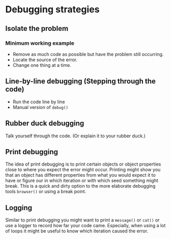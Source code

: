 <!-- HTML comment -->
<!-- ![url](img/path){ width=70% } -->

# Debugging strategies

## Isolate the problem

### Minimum working example
- Remove as much code as possible but have the problem still occurring. 
- Locate the source of the error.
- Change one thing at a time.

## Line-by-line debugging (Stepping through the code)
- Run the code line by line
- Manual version of `debug()`

## Rubber duck debugging
Talk yourself through the code. (Or explain it to your rubber duck.)


## Print debugging

The idea of print debugging is to print certain objects or object properties 
close to where you expect the error might occur.
Printing might show you that an object has different properties from what you 
would expect it to have or figure our in which iteration or with which seed 
something might break. 
This is a quick and dirty option to the more elaborate debugging tools `browser()` or using a break point.

## Logging

Similar to print debugging you might want to print a `message()` or `cat()`
or use a logger to record how far your code came.
Especially, when using a lot of loops it might be useful to know which iteration caused the error.

